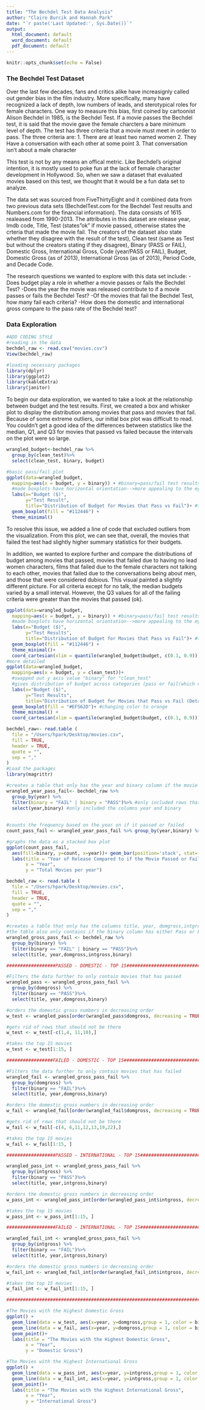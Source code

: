---
title: "The Bechdel Test Data Analysis"
author: "Claire Burcik and Hannah Park"
date: "`r paste('Last Updated:', Sys.Date())`"
output:
  html_document: default
  word_document: default
  pdf_document: default
---

```{r setup, include=FALSE}
knitr::opts_chunk$set(echo = False)
```
### The Bechdel Test Dataset

Over the last few decades, fans and critics alike have increasignly called out gender bias in the film industry. More specifically, many have recognized a lack of depth, low numbers of leads, and sterotypical roles for female characters. One way to measure this bias, first coined by cartoonist Alison Bechdel in 1985, is the Bechdel Test. If a movie passes the Bechdel test, it is said that the movie gave the female charcters a bare minimum level of depth. The test has three criteria that a movie must meet in order to pass. The three criteria are:
1. There are at least two named women
2. They Have a conversation with each other at some point
3. That conversation isn't about a male character

This test is not by any means an offical metric. Like Bechdel's original intention, it is mostly used to poke fun at the lack of female character development in Hollywood. So, when we saw a dataset that evaluated movies based on this test, we thought that it would be a fun data set to analyze.

The data set was sourced from FiveThirtyEight and it combined data from two previous data sets (BechdelTest.com for the Bechdel Test results and Numbers.com for the financial information). The data consists of 1615 realeased from 1990-2013. The attributes in this dataset are release year, Imdb code, Title, Test (states"ok" if movie passed, otherwise states the crteria that made the movie fail. The creators of the dataset also state whether they disagree with the result of the test), Clean test (same as Test but without the creators stating if they disagree), Binary (PASS or FAIL), Domestic Gross, International Gross, Code (year/PASS or FAIL), Budget, Domestic Gross (as of 2013), International Gross (as of 2013), Period Code, and Decade Code.

The research questions we wanted to explore with this data set include:
-Does budget play a role in whether a movie passes or fails the Bechdel Test?
-Does the year the movie was released contribute to if a movie passes or fails the Bechdel Test?
-Of the movies that fail the Bechdel Test, how many fail each criteria?
-How does the domestic and international gross compare to the pass rate of the Bechdel test?

### Data Exploration
```{r, include=FALSE}
#ADD CODING STYLE
#reading in the data
bechdel_raw <- read.csv("movies.csv")
View(bechdel_raw)

#loading necessary packages
library(dplyr)
library(ggplot2)
library(kableExtra)
library(janitor)
```

To begin our data exploration, we wanted to take a look at the relationship between budget and the test results. First, we created a box and whisker plot to display the distribution among movies that pass and movies that fail. Because of some extreme outliers, our initial box plot was difficult to read. You couldn't get a good idea of the differences between statistics like the median, Q1, and Q3 for movies that passed vs failed because the intervals on the plot were so large.

```{r}
wrangled_budget<-bechdel_raw %>%
  group_by(clean_test)%>%
  select(clean_test, binary, budget)

#basic pass/fail plot
ggplot(data=wrangled_budget,
  mapping=aes(x = budget, y = binary)) + #binary=pass/fail test results
  #made boxplots have horizontal orientation-->more appealing to the eye
  labs(x="Budget ($)",
       y="Test Result",
       title="Distribution of Budget for Movies that Pass vs Fail")+ #tidying up labels
  geom_boxplot(fill = "#112446") +
  theme_minimal()
```
To resolve this issue, we added a line of code that excluded outliers from the visualization. From this plot, we can see that, overall, the movies that failed the test had slightly higher summary statistics for their budgets.

In addition, we wanted to explore further and compare the distributions of budget among movies that passed, movies that failed due to having no lead women characters, films that failed due to the female characters not talking to each other, movies that failed due to the conversations being about men, and those that were considered dubious. This visual painted a slightly different picture. For all criteria except for no talk, the median budgets varied by a small interval. However, the Q3 values for all of the failing criteria were greater than the movies that passed (ok). 

```{r}
ggplot(data=wrangled_budget,
  mapping=aes(x = budget, y = binary)) + #binary=pass/fail test results
  #made boxplots have horizontal orientation-->more appealing to the eye
  labs(x="Budget ($)",
       y="Test Results",
       title="Distribution of Budget for Movies that Pass vs Fail")+ #tidying up labels
  geom_boxplot(fill = "#112446") +
  theme_minimal()+
  coord_cartesian(xlim = quantile(wrangled_budget$budget, c(0.1, 0.9)))
#more detailed
ggplot(data=wrangled_budget, 
  mapping=aes(x = budget, y = clean_test))+
  #swapped out y axis value "binary" for "clean_test"
  #gives distribution of budget across categories (pass or fail(which criteria it failed))
  labs(x="Budget ($)",
       y="Test Results",
       title="Distribution of Budget for Movies that Pass vs Fail (Detailed)")+  #tidying up labels
  geom_boxplot(fill = "#EF562D")+ #changing color to orange
  theme_minimal() +
  coord_cartesian(xlim = quantile(wrangled_budget$budget, c(0.1, 0.9)))
```
```{r}
bechdel_raw<- read.table (
  file = "/Users/hpark/Desktop/movies.csv",
  fill = TRUE,
  header = TRUE,
  quote = "",
  sep = ","
)
#Load the packages 
library(magrittr)

#creates a table that only has the year and binary column if the movie passed or failed
wrangled_year_pass_fail<- bechdel_raw %>%
  group_by(year) %>%
  filter(binary = "FAIL" | binary = "PASS")%>% #only included rows that have Pass or-Fail in the binary column~
  select(year,binary) #only included the columns year and binary
  
  
#counts the frequency based on the year on if it passed or failed
count_pass_fail <- wrangled_year_pass_fail %>% group_by(year,binary) %>% summarise(count=n())

#graphs the data as a stacked box plot 
ggplot(count_pass_fail,
  aes(fill=binary, y=count, x=year))+ geom_bar(position='stack', stat='identity')+
  labs(title = "Year of Release Compared to if the Movie Passed or Failed",
       x = "Year",
       y = "Total Movies per year")
```

```{r}
bechdel_raw <- read.table ( 
  file = "/Users/hpark/Desktop/movies.csv",
  fill = TRUE,
  header = TRUE, 
  quote = "",
  sep = ","
)

#creates a table that only has the columns title, year, domgross,intgross,and binary.
#the table also only contains if the binary column has either Pass or Fail
wrangled_gross_pass_fail <- bechdel_raw %>%
  group_by(binary) %>%
  filter(binary == "FAIL" | binary == "PASS")%>% 
  select(title, year,domgross,intgross,binary) 

##################PASSED - DOMESTIC - TOP 15########################################

#Filters the data further to only contain movies that has passed
wrangled_pass <- wrangled_gross_pass_fail %>% 
  group_by(domgross) %>%
  filter(binary == "PASS")%>%
  select(title, year,domgross,binary)

#orders the domestic gross numbers in decreasing order
w_test <- wrangled_pass[order(wrangled_pass$domgross, decreasing = TRUE),]  

#gets rid of rows that should not be there
w_test <- w_test[-c(1,4, 11,10),]

#takes the top 15 movies
w_test <- w_test[1:15, ]

#################FAILED - DOMESTIC - TOP 15#########################################

#Filters the data further to only contain movies that has failed
wrangled_fail <- wrangled_gross_pass_fail %>%
  group_by(domgross) %>%
  filter(binary == "FAIL")%>%
  select(title, year,domgross,binary)

#orders the domestic gross numbers in decreasing order
w_fail <- wrangled_fail[order(wrangled_fail$domgross, decreasing = TRUE),]  

#gets rid of rows that should not be there
w_fail <- w_fail[-c(4, 6,11,12,13,19,22),]

#takes the top 15 movies
w_fail <- w_fail[1:15, ]

##################PASSED - INTERNATIONAL - TOP 15###################################

wrangled_pass_int <- wrangled_gross_pass_fail %>%
  group_by(intgross) %>%
  filter(binary == "PASS")%>%
  select(title, year,intgross,binary)

#orders the domestic gross numbers in decreasing order
w_pass_int <- wrangled_pass_int[order(wrangled_pass_int$intgross, decreasing = TRUE),]  

#takes the top 15 movies
w_pass_int <- w_pass_int[1:15, ]

##################FAILED - INTERNATIONAL - TOP 15###################################

wrangled_fail_int <- wrangled_gross_pass_fail %>%
  group_by(intgross) %>%
  filter(binary == "FAIL")%>%
  select(title, year,intgross,binary)

#orders the domestic gross numbers in decreasing order
w_fail_int <- wrangled_fail_int[order(wrangled_fail_int$intgross, decreasing = TRUE),]  

#takes the top 15 movies
w_fail_int <- w_fail_int[1:15, ]

###################################################################################

#The Movies with the Highest Domestic Gross
ggplot() +
  geom_line(data = w_test, aes(x=year, y=domgross,group = 1, color = binary))+
  geom_line(data = w_fail, aes(x=year, y=domgross,group = 1, color = binary))+
  geom_point()+
  labs(title = "The Movies with the Highest Domestic Gross",
       x = "Year",
       y = "Domestic Gross")

#The Movies with the Highest International Gross
ggplot() +
  geom_line(data = w_pass_int, aes(x=year, y=intgross,group = 1, color = binary))+
  geom_line(data = w_fail_int, aes(x=year, y=intgross,group = 1, color = binary))+
  geom_point()+
  labs(title = "The Movies with the Highest International Gross",
       x = "Year",
       y = "International Gross")

```





